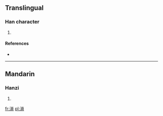==Translingual==

===Han character===
{{Han char|rn=85|rad=水|as=10|sn=13|four=|canj=水火月金 (EFBC)}}

# {{defn|Han|sort=水10}}

====References====
* {{Han ref|kx=0639.170|dkj=17927|hdz=31698.030|uh=6E91|ud=28305}}

----

==Mandarin==

===Hanzi===
{{cmn-hanzi|pin=[[suǒ]] ([[suo3]])|wg=so<sup>3</sup>}}

# {{defn|Mandarin|sort=水10}}

[[fr:溑]]
[[pl:溑]]